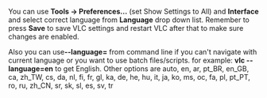 You can use '''Tools -&gt; Preferences...''' (set Show Settings to All) and '''Interface''' and select correct language from '''Language''' drop down list. Remember to press '''Save''' to save VLC settings and restart VLC after that to make sure changes are enabled. 

Also you can use'''--language=''' from command line if you can't navigate with current language or you want to use batch files/scripts. for example: '''vlc --language=en''' to get English. Other options are auto, en, ar, pt_BR, en_GB, ca, zh_TW, cs, da, nl, fi, fr, gl, ka, de, he, hu, it, ja, ko, ms, oc, fa, pl, pt_PT, ro, ru, zh_CN, sr, sk, sl, es, sv, tr